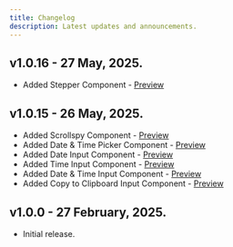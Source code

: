 ```yaml
---
title: Changelog
description: Latest updates and announcements.
---
```


## v1.0.16 - 27 May, 2025.

- Added Stepper Component - [Preview](/docs/stepper)

## v1.0.15 - 26 May, 2025.

- Added Scrollspy Component - [Preview](/docs/scrollspy)
- Added Date & Time Picker Component - [Preview](/docs/date-picker#date--time)
- Added Date Input Component - [Preview](/docs/input#date)
- Added Time Input Component - [Preview](/docs/input#time)
- Added Date & Time Input Component - [Preview](/docs/input#date--time)
- Added Copy to Clipboard Input Component - [Preview](/docs/input#copy--to--clipboard)

## v1.0.0 - 27 February, 2025.

- Initial release.
